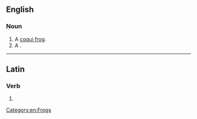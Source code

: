 {{also|coquí}}
==English==
{{wikipedia}}

===Noun===
{{en-noun}}

# A [[coqui frog]].
# A {{vern|coqui francolin}}.

[[Category:en:Frogs]]

----

==Latin==

===Verb===
{{la-verb-form|coquī}}

# {{inflection of|coquō||pres|pasv|inf|lang=la}}